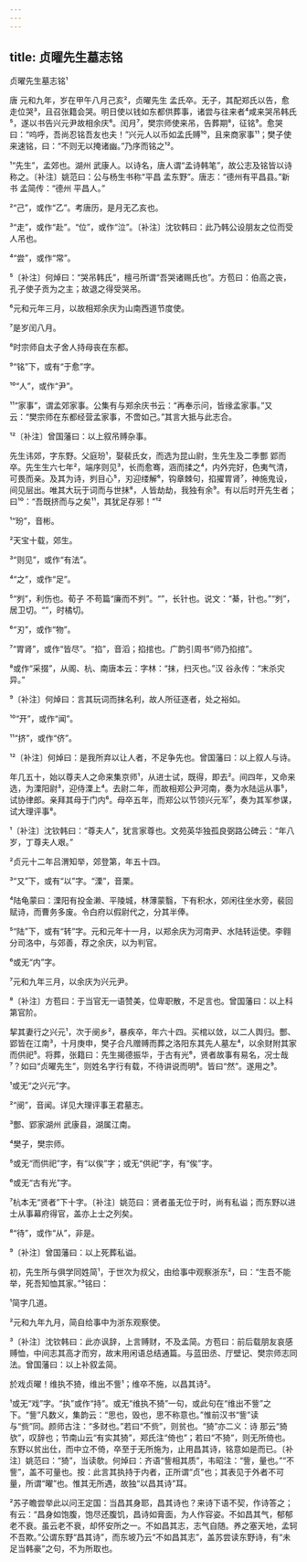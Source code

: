 ```yaml
---
---
---
```

title: 贞曜先生墓志铭
---




贞曜先生墓志铭¹





唐 元和九年，岁在甲午八月己亥²，贞曜先生 孟氏卒。无子，其配郑氏以告，愈走位哭³，且召张籍会哭。明日使以钱如东都供葬事，诸尝与往来者⁴咸来哭吊韩氏⁵，遂以书告兴元尹故相余庆⁶。闰月⁷，樊宗师使来吊，告葬期⁸，征铭⁹。愈哭曰：“呜呼，吾尚忍铭吾友也夫！”兴元人以币如孟氏赙¹⁰，且来商家事¹¹；樊子使来速铭，曰：“不则无以掩诸幽。”乃序而铭之¹²。

¹“先生”，孟郊也。湖州 武康人。以诗名，唐人谓“孟诗韩笔”，故公志及铭皆以诗称之。〔补注〕姚范曰：公与杨生书称“平昌 孟东野”。唐志：“德州有平昌县。”新书 孟简传：“德州 平昌人。”

²“己”，或作“乙”。考唐历，是月无乙亥也。

³“走”，或作“赴”。“位”，或作“泣”。〔补注〕沈钦韩曰：此乃韩公设朋友之位而受人吊也。

⁴“尝”，或作“常”。

⁵〔补注〕何焯曰：“哭吊韩氏”，檀弓所谓“吾哭诸赐氏也”。方苞曰：伯高之丧，孔子使子贡为之主；故退之得受哭吊。

⁶元和元年三月，以故相郑余庆为山南西道节度使。

⁷是岁闰八月。

⁸时宗师自太子舍人持母丧在东都。

⁹“铭”下，或有“于愈”字。

¹⁰“人”，或作“尹”。

¹¹“家事”，谓孟郊家事。公集有与郑余庆书云：“再奉示问，皆缘孟家事。”又云：“樊宗师在东都经营孟家事，不啻如己。”其言大抵与此志合。

¹²〔补注〕曾国藩曰：以上叙吊赙杂事。

先生讳郊，字东野。父庭玢¹，娶裴氏女，而选为昆山尉，生先生及二季酆 郢而卒。先生生六七年²，端序则见³，长而愈骞，涵而揉之⁴，内外完好，色夷气清，可畏而亲。及其为诗，刿目心⁵，刃迎缕解⁶，钩章棘句，掐擢胃肾⁷，神施鬼设，间见层出。唯其大玩于词而与世抹⁸，人皆劫劫，我独有余⁹。有以后时开先生者；曰¹⁰：“吾既挤而与之矣¹¹，其犹足存邪！”¹²

¹“玢”，音彬。

²天宝十载，郊生。

³“则见”，或作“有法”。

⁴“之”，或作“足”。

⁵“刿”，利伤也。荀子 不苟篇“廉而不刿”。“”，长针也。说文：“綦，针也。”“刿”，居卫切。“”，时橘切。

⁶“刃”，或作“物”。

⁷“胃肾”，或作“皆尽”。“掐”，音滔；掐捾也。广韵引周书“师乃掐捾”。

⁸或作“采掇”，从阁、杭、南唐本云：字林：“抹，扫灭也。”汉 谷永传：“末杀灾异。”

⁹〔补注〕何焯曰：言其玩词而抹名利，故人所征逐者，处之裕如。

¹⁰“开”，或作“闻”。

¹¹“挤”，或作“侪”。

¹²〔补注〕何焯曰：是我所弃以让人者，不足争先也。曾国藩曰：以上叙人与诗。

年几五十，始以尊夫人之命来集京师¹，从进士试，既得，即去²。间四年，又命来选，为溧阳尉³，迎侍溧上⁴。去尉二年，而故相郑公尹河南，奏为水陆运从事⁵，试协律郎。亲拜其母于门内⁶。母卒五年，而郑公以节领兴元军⁷，奏为其军参谋，试大理评事⁸。

¹〔补注〕沈钦韩曰：“尊夫人”，犹言家尊也。文苑英华独孤良弼路公碑云：“年八岁，丁尊夫人艰。”

²贞元十二年吕渭知举，郊登第，年五十四。

³“又”下，或有“以”字。“溧”，音栗。

⁴陆龟蒙曰：溧阳有投金濑、平陵城，林薄蒙翳，下有积水，郊闲往坐水旁，裴回赋诗，而曹务多废。令白府以假尉代之，分其半俸。

⁵“陆”下，或有“转”字。元和元年十一月，以郑余庆为河南尹、水陆转运使。李翱分司洛中，与郊善，荐之余庆，以为判官。

⁶或无“内”字。

⁷元和九年三月，以余庆为兴元尹。

⁸〔补注〕方苞曰：于当官无一语赞美，位卑职散，不足言也。曾国藩曰：以上科第官阶。

挈其妻行之兴元¹，次于阌乡²，暴疾卒，年六十四。买棺以敛，以二人舆归。酆、郢皆在江南³，十月庚申，樊子合凡赠赙而葬之洛阳东其先人墓左⁴，以余财附其家而供祀⁵。将葬，张籍曰：先生揭德振华，于古有光⁶，贤者故事有易名，况士哉⁷？如曰“贞曜先生”，则姓名字行有载，不待讲说而明⁸。皆曰“然”。遂用之⁹。

¹或无“之兴元”字。

²“阌”，音闻。详见大理评事王君墓志。

³酆、郢家湖州 武康县，湖属江南。

⁴樊子，樊宗师。

⁵或无“而供祀”字，有“以俟”字；或无“供祀”字，有“俟”字。

⁶或无“古有光”字。

⁷杭本无“贤者”下十字。〔补注〕姚范曰：贤者虽无位于时，尚有私谥；而东野以进士从事幕府得官，盖亦上士之列矣。

⁸“待”，或作“从”，非是。

⁹〔补注〕曾国藩曰：以上死葬私谥。

初，先生所与俱学同姓简¹，于世次为叔父，由给事中观察浙东²，曰：“生吾不能举，死吾知恤其家。”³铭曰：

¹简字几道。

²元和九年九月，简自给事中为浙东观察使。

³〔补注〕沈钦韩曰：此亦讽辞，上言赙财，不及孟简。方苞曰：前后载朋友哀感赙恤，中间志其高才而穷，故末用闲语总结通篇。与蓝田丞、厅壁记、樊宗师志同法。曾国藩曰：以上补叙孟简。

於戏贞曜！维执不猗，维出不訾¹；维卒不施，以昌其诗²。

¹或无“戏”字。“执”或作“持”。或无“维执不猗”一句，或此句在“维出不訾”之下。“訾”凡数义，集韵云：“思也，毁也，思不称意也。”惟前汉书“訾”读与“赀”同。颜师古注：“多财也。”若曰“不赀”，则贫也。“猗”亦二义：诗 那云“猗欤”，叹辞也；节南山云“有实其猗”，郑氏注“倚也”；若曰“不猗”，则无所倚也。东野以贫出仕，而中立不倚，卒至于无所施为，止用昌其诗，铭意如是而已。〔补注〕姚范曰：“猗”，当读欹。何焯曰：齐语“訾相其质”，韦昭注：“訾，量也。”“不訾”，盖不可量也。按：此言其执持于内者，正所谓“贞”也；其表见于外者不可量，所谓“曜”也。惟其无所遇，故独“以昌其诗”耳。

²苏子瞻尝举此以问王定国：当昌其身耶，昌其诗也？来诗下语不契，作诗答之；有云：“昌身如饱腹，饱尽还腹饥，昌诗如膏面，为人作容姿。不如昌其气，郁郁老不衰。虽云老不衰，却怀安所之一。不如昌其志，志气自随。养之塞天地，孟轲不吾欺。”公谓东野“昌其诗”，而东坡乃云“不如昌其志”，盖苏尝读东野诗，有“未足当韩豪”之句，不为所取也。